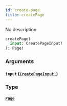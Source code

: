 ```yaml
---
id: create-page
title: createPage
---
```


No description

```graphql
createPage(
  input: CreatePageInput!
): Page!

```

### Arguments

#### `input` ([`CreatePageInput!`](/docs/graphql/inputs/create-page-input))

### Type

#### [`Page`](/docs/graphql/objects/page)

